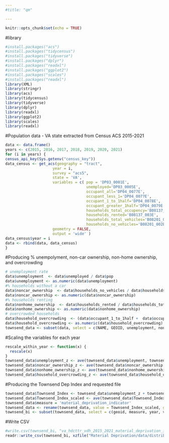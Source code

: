 ```yaml
---
#title: "qm"

---
```

```r
knitr::opts_chunk$set(echo = TRUE)
```
#library
```r
#install.packages("acs")
#install.packages("tidycensus")
#install.packages("tidyverse")
#install.packages("dplyr")
#install.packages("readxl")
#install.packages("ggplot2")
#install.packages("scales")
#install.packages("readxl")
library(XML)
library(stringr)
library(acs)
library(tidycensus)
library(tidyverse)
library(dplyr)
library(readxl)
library(ggplot2)
library(scales)
library(readxl)
```

#Population data - VA state extracted from Census ACS 2015-2021
```r
data <- data.frame()
years <- c(2015, 2016, 2017, 2018, 2019, 2020, 2021)
for (i in years) {
census_api_key(Sys.getenv("census_key"))
data_census <- get_acs(geography = "tract",
                     year = i,
                     survey = "acs5",
                     state = 'VA',
                     variables = c( pop = 'DP03_0001E', 
                                    unemployed='DP03_0005E',
                                    occupant_all='DP04_0077E',
                                    occupant_less_1='DP04_0077E',
                                    occupant_1_to_1half='DP04_0078E',
                                    occupant_greater_1half='DP04_0079E',
                                    households_total_occupency='B08137_001E',
                                    households_rented='B08137_003E',
                                    households_total_vehicles='B08201_001E',
                                    households_no_vehicles='B08201_002E'),
                     geometry = FALSE,
                     output = 'wide' ) 
data_census$year = i
data <- rbind(data, data_census)
}
```


#Producing % unempolyment, non-car ownership, non-home ownership, and overcrowding 
```r
# unemployment rate 
data$unemployment  <- data$unemployed / data$pop
data$unemployment <- as.numeric(data$unemployment)
#% households without a car 
data$noncar_ownership  <- data$households_no_vehicles / data$households_total_vehicles
data$noncar_ownership <- as.numeric(data$noncar_ownership)
#% households renting
data$nonhome_ownership  <- data$households_rented / data$households_total_occupency
data$nonhome_ownership <- as.numeric(data$nonhome_ownership)
# overcrowded households 
data$household_overcrowding  <- (data$occupant_1_to_1half +  data$occupant_greater_1half) / data$occupant_all
data$household_overcrowding <- as.numeric(data$household_overcrowding)
townsend_data <- subset(data, select = c(NAME, GEOID, unemployment, noncar_ownership, nonhome_ownership, household_overcrowding, year))
```



#Scaling the variables for each year
```r
rescale_within_year <- function(x) {
  rescale(x)
}
townsend_data$unemployment_z <- ave(townsend_data$unemployment, townsend_data$year, FUN = rescale_within_year)
townsend_data$noncar_ownership_z <- ave(townsend_data$noncar_ownership, townsend_data$year, FUN = rescale_within_year)
townsend_data$nonhome_ownership_z <- ave(townsend_data$nonhome_ownership, townsend_data$year, FUN = rescale_within_year)
townsend_data$household_overcrowding_z <- ave(townsend_data$household_overcrowding, townsend_data$year, FUN = rescale_within_year)
```


#Producing the Townsend Dep Index and requested file
```r
townsend_data$Townsend_Index <- townsend_data$unemployment_z + townsend_data$noncar_ownership_z +          townsend_data$nonhome_ownership_z + townsend_data$household_overcrowding_z
townsend_data$Townsend_Index_scaled <- ave(townsend_data$Townsend_Index, townsend_data$year, FUN = rescale_within_year)
townsend_data$measure = 'material_deprivation_indicator'
townsend_data <- rename(townsend_data, value = Townsend_Index_scaled, geoid = GEOID)
townsend_bi <- subset(townsend_data, select = c(geoid, measure, year, value))
```


#Write CSV
```r
#write.csv(townsend_bi, "va_hdcttr_vdh_2015_2021_material_deprivation_index.csv", row.names = FALSE)
readr::write_csv(townsend_bi, xzfile("Material Deprivation/data/distribution/va_hdcttr_vdh_2015_2021_material_deprivation_index.csv.xz", compression = 9))

```

